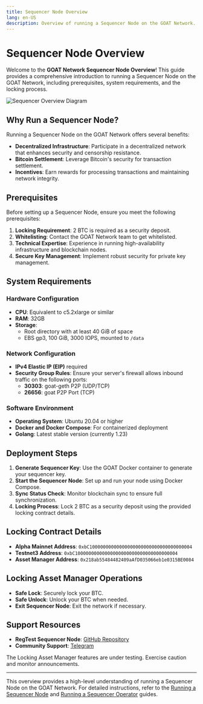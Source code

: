 ```yaml
---
title: Sequencer Node Overview
lang: en-US
description: Overview of running a Sequencer Node on the GOAT Network.
---
```



# Sequencer Node Overview

Welcome to the **GOAT Network Sequencer Node Overview**! This guide provides a comprehensive introduction to running a Sequencer Node on the GOAT Network, including prerequisites, system requirements, and the locking process.

<img src="/img/diagrams/sequencer_overview.png" alt="Sequencer Overview Diagram"/>

## Why Run a Sequencer Node?

Running a Sequencer Node on the GOAT Network offers several benefits:

- **Decentralized Infrastructure**: Participate in a decentralized network that enhances security and censorship resistance.
- **Bitcoin Settlement**: Leverage Bitcoin's security for transaction settlement.
- **Incentives**: Earn rewards for processing transactions and maintaining network integrity.

## Prerequisites

Before setting up a Sequencer Node, ensure you meet the following prerequisites:

1. **Locking Requirement**: 2 BTC is required as a security deposit.
2. **Whitelisting**: Contact the GOAT Network team to get whitelisted.
3. **Technical Expertise**: Experience in running high-availability infrastructure and blockchain nodes.
4. **Secure Key Management**: Implement robust security for private key management.

## System Requirements

### Hardware Configuration

- **CPU**: Equivalent to c5.2xlarge or similar
- **RAM**: 32GB
- **Storage**: 
  - Root directory with at least 40 GiB of space
  - EBS gp3, 100 GiB, 3000 IOPS, mounted to `/data`

### Network Configuration

- **IPv4 Elastic IP (EIP)** required
- **Security Group Rules**: Ensure your server's firewall allows inbound traffic on the following ports:
  - **30303**: goat-geth P2P (UDP/TCP)
  - **26656**: goat P2P Port (TCP)

### Software Environment

- **Operating System**: Ubuntu 20.04 or higher
- **Docker and Docker Compose**: For containerized deployment
- **Golang**: Latest stable version (currently 1.23)

## Deployment Steps

1. **Generate Sequencer Key**: Use the GOAT Docker container to generate your sequencer key.
2. **Start the Sequencer Node**: Set up and run your node using Docker Compose.
3. **Sync Status Check**: Monitor blockchain sync to ensure full synchronization.
4. **Locking Process**: Lock 2 BTC as a security deposit using the provided locking contract details.

## Locking Contract Details

- **Alpha Mainnet Address**: `0xbC10000000000000000000000000000000000004`
- **Testnet3 Address**: `0xbC10000000000000000000000000000000000004`
- **Asset Manager Address**: `0x218ab55484482409aAfD035066eb1e0315BE0084`

## Locking Asset Manager Operations

- **Safe Lock**: Securely lock your BTC.
- **Safe Unlock**: Unlock your BTC when needed.
- **Exit Sequencer Node**: Exit the network if necessary.

## Support Resources

- **RegTest Sequencer Node**: [GitHub Repository](https://github.com/GOATNetwork/goat-regtest)
- **Community Support**: [Telegram](https://t.me/+5JwHzveSo4IxMGY5)

<Callout type="warning">
  The Locking Asset Manager features are under testing. Exercise caution and monitor announcements.
</Callout>

---

This overview provides a high-level understanding of running a Sequencer Node on the GOAT Network. For detailed instructions, refer to the [Running a Sequencer Node](/builders/sequencers/validator) and [Running a Sequencer Operator](/builders/sequencers/running) guides.